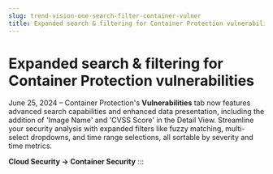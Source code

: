```yaml
---
slug: trend-vision-one-search-filter-container-vulner
title: Expanded search & filtering for Container Protection vulnerabilities
---
```

# Expanded search & filtering for Container Protection vulnerabilities

June 25, 2024 – Container Protection's **Vulnerabilities** tab now features advanced search capabilities and enhanced data presentation, including the addition of 'Image Name' and 'CVSS Score' in the Detail View. Streamline your security analysis with expanded filters like fuzzy matching, multi-select dropdowns, and time range selections, all sortable by severity and time metrics.

**Cloud Security → Container Security**
:::
